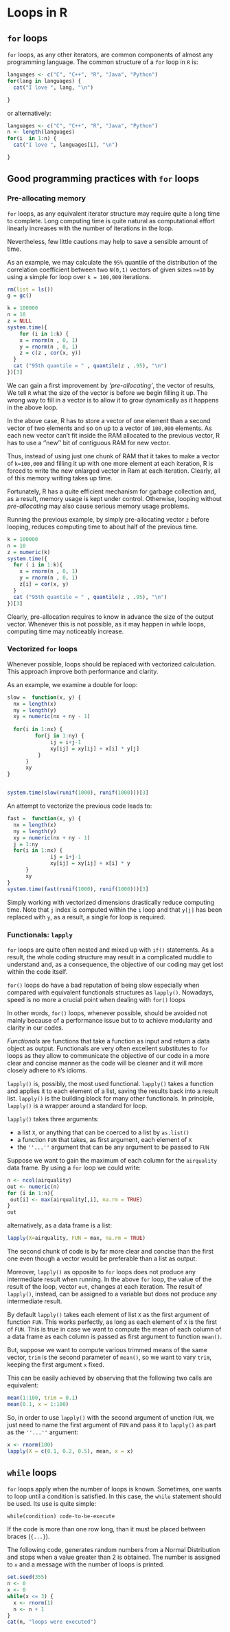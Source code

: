 # Loops in R

## `for` loops

`for` loops, as any other iterators, are common components of almost any programming language. The common structure of a `for` loop in `R` is:
```r
languages <- c("C", "C++", "R", "Java", "Python")
for(lang in languages) {
  cat("I love ", lang, "\n")

}
```

or alternatively:
```r
languages <- c("C", "C++", "R", "Java", "Python")
n <- length(languages)
for(i  in 1:n) {
  cat("I love ", languages[i], "\n")

}
```


## Good programming practices with `for` loops

### Pre-allocating memory

`for` loops, as any equivalent iterator structure may require quite a long time to complete. Long computing time is quite natural as computational effort linearly increases with the number of iterations in the loop. 

Nevertheless, few little cautions may help to save a sensible amount of time.

As an example, we may calculate the `95%` quantile of the distribution of the correlation coefficient between two `N(0,1)` vectors of given sizes `n=10` by using a simple for loop over `k = 100,000` iterations.

```r
rm(list = ls())
g = gc()
```

```r
k = 100000
n = 10
z = NULL 
system.time({
    for (i in 1:k) {
    x = rnorm(n , 0, 1)
    y = rnorm(n , 0, 1)
    z = c(z , cor(x, y))
  }
  cat ("95th quantile = " , quantile(z , .95), "\n")
})[3]
```

We can gain a first improvement by _'pre-allocating'_, the vector of results, We tell `R` what the size of the vector is before we begin filling it up. The wrong way to fill in a vector is to allow it to grow dynamically as it happens in the above loop. 

In the above case, R has to store a vector of one element than a second vector of two elements and so on up to a vector of `100,000` elements. As each new vector can't fit inside the RAM allocated to the previous vector, R has to use a  ''new'' bit of contiguous RAM for new vector. 

Thus, instead of using just one chunk of RAM that it takes to make a vector of `k=100,000` and filling it up with one more element at each iteration, R is forced to write the new enlarged vector in Ram at each iteration. Clearly, all of this memory writing takes up time.

Fortunately, R has a quite efficient mechanism for garbage collection and, as a result, memory usage is kept under control. Otherwise, looping without _pre-allocating_ may also cause serious memory usage problems.

Running the previous example, by simply pre-allocating vector `z` before looping, reduces computing time to about half of the previous time. 

```r
k = 100000
n = 10
z = numeric(k)
system.time({
  for ( i in 1:k){
    x = rnorm(n , 0, 1)
    y = rnorm(n , 0, 1)
    z[i] = cor(x, y)
  }
  cat ("95th quantile = " , quantile(z , .95), "\n")
})[3]
```

Clearly, pre-allocation requires to know in advance the size of the output vector. Whenever this is not possible, as it may happen in while loops, computing time may noticeably increase.

### Vectorized `for` loops

Whenever possible, loops should be replaced with vectorized calculation. This approach improve both performance and clarity.

As an example, we examine a double for loop:

```r
slow =  function(x, y) {  
  nx = length(x)
  ny = length(y)  
  xy = numeric(nx + ny - 1)  
  
  for(i in 1:nx) {  
         for(j in 1:ny) {  
              ij = i+j-1  
              xy[ij] = xy[ij] + x[i] * y[j]  
          }  
      }  
      xy  
}  


system.time(slow(runif(1000), runif(1000)))[3]
```

An attempt to vectorize the previous code leads to:

```r
fast =  function(x, y) {  
  nx = length(x)
  ny = length(y)  
  xy = numeric(nx + ny - 1)  
  j = 1:ny
  for(i in 1:nx) {  
              ij = i+j-1  
              xy[ij] = xy[ij] + x[i] * y  
      }  
      xy  
}
system.time(fast(runif(1000), runif(1000)))[3]
```

Simply working with vectorized dimensions drastically reduce computing time. Note that `j` index is computed within the `i` loop  and that `y[j]` has been replaced with `y`, as a result, a single for loop is required.

### Functionals: `lapply`

`for` loops are quite often nested and mixed up with `if()` statements. As a result, the whole coding structure may result in a complicated muddle to understand and, as a consequence, the objective of our coding may get lost within the code itself.

`for()` loops do have a bad reputation of being slow especially when compared with equivalent functionals structures as `lapply()`. Nowadays, speed is no more a crucial point when dealing with `for()` loops  

In other words, `for()` loops, whenever possible, should be avoided not mainly because of a performance issue but to to achieve modularity and clarity in our codes.

_Functionals_ are functions that take a function as input and return a data object as output. Functionals are very often excellent substitutes to `for` loops as they allow to communicate the objective of our code in a more clear and concise manner as the code will be cleaner and it will more closely adhere to `R`'s idioms.

`lapply()` is, possibly, the most used functional. `lapply()` takes a function and applies it to each element of a list, saving the results back into a result list.  `lapply()` is the building block for many other functionals. In principle, `lapply()` is a wrapper around a standard for loop.

`lapply()` takes three arguments: 

* a list `X`, or anything that can be coerced to a list by `as.list()`
* a function `FUN` that takes, as first argument, each element of `X`
* the `''...''` argument that can be any argument to be passed to `FUN`

Suppose we want to gain the maximum of each column for the `airquality` data frame. By using a `for` loop we could write:

```r
n <- ncol(airquality)
out <- numeric(n)
for (i in 1:n){
 out[i] <- max(airquality[,i], na.rm = TRUE)
}
out
```

alternatively, as a data frame is a list:

```r
lapply(X=airquality, FUN = max, na.rm = TRUE)
```

The second chunk of code is by far more clear and concise than the first one even though a vector would be preferable than a list as output.

Moreover, `lapply()` as opposite to `for` loops does not produce any intermediate result when running. In the above `for` loop, the value of the result of the loop, vector `out`, changes at each iteration. The result of `lapply()`, instead, can be assigned to a variable but does not produce any intermediate result.

By default `lapply()` takes each element of list `X` as the first argument of function `FUN`. This works perfectly, as long as each element of `X` is the first of `FUN`. This is true in case we want to compute the mean of each column of a data frame as each column is passed as first argument to function `mean()`.

But, suppose we want to compute various trimmed means of the same vector, `trim` is the second parameter of `mean()`, so we want to vary `trim`, keeping the first argument `x` fixed.  

This can be easily achieved by observing that the following two calls are equivalent:

```r
mean(1:100, trim = 0.1)
mean(0.1, x = 1:100)
```

So, in order to use `lapply()` with the second argument of unction `FUN`, we just need to name the first argument of `FUN` and pass it to `lapply()` as part as the `''...''` argument:

```r
x <- rnorm(100)
lapply(X = c(0.1, 0.2, 0.5), mean, x = x)
```



## `while` loops

`for` loops apply when the number of loops is known. Sometimes, one wants to loop until a condition is satisfied. In this case, the `while` statement should be used. Its use is quite simple:
```
while(condition) code-to-be-execute
```

If the code is more than one row long, than it must be placed between braces (`{...}`).

The following code, generates random numbers from a Normal Distribution and stops when a value greater than 2 is obtained. The number is assigned to `x` and a message with the number of loops is printed.

```r
set.seed(355)
n <- 0
x <- 0
while(x <= 3) {
  x <- rnorm(1)
  n <- n + 1
}
cat(n, "loops were executed")
```



